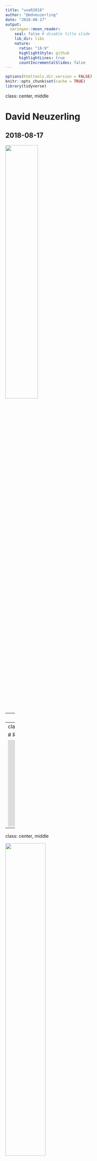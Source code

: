 ```yaml
---
title: "useR2018"
author: "@mdneuzerling"
date: "2018-08-17"
output:
  xaringan::moon_reader:
    seal: false # disable title slide
    lib_dir: libs
    nature:
      ratio: "16:9"
      highlightStyle: github
      highlightLines: true
      countIncrementalSlides: false
---
```




```r
options(htmltools.dir.version = FALSE)
knitr::opts_chunk$set(cache = TRUE)
library(tidyverse)
```


class: center, middle

# David Neuzerling
## 2018-08-17

<img src="hex/hexwall.jpg" style="width: 45%; height: 45%;"></img>

---
class: inverse, center, middle

<img src="hex/r2d3.jpg" style="width: 45%; height: 45%;"></img>   <img src="hex/recipes.jpg" style="width: 45%; height: 45%;"></img>

---
class: inverse, center, middle

# R vs. Python

<iframe src="https://giphy.com/embed/sbZzn5lAsQRAk" width="480" height="270" frameBorder="0" class="giphy-embed" allowFullScreen></iframe>

---
class: center, middle

<img src="hex/shiny.png" style="width: 50%; height: 50%;"></img>

---
class: center, middle

<img src="docker.png" style="width: 100%; height: 100%;"></img>  

---
class: left

## Modifying data with recipes

* Centering
* Scaling
* Filters
* PCA
* Encoding/decoding
* Missing value imputation
* Feature engineering

```r
library(recipes)
```

---
## `ames` housing data

.pull-left[
```r
ames <- AmesHousing::make_ames()
```

```r
library(leaflet)

colour_palette <- colorNumeric(
    palette = colorRampPalette(
            c('yellow', 'red')
        )(length(ames$Sale_Price)), 
    domain = ames$Sale_Price
)

leaflet(ames) %>% 
    addTiles() %>% 
    addCircleMarkers(
        radius = 2, 
        color = colour_palette(
            ames$Sale_Price
        )
    )
```
]

.pull-right[
```r
library(leaflet)

colour_palette <- colorNumeric(
  palette = colorRampPalette(c('yellow', 'red'))(length(ames$Sale_Price)), 
  domain = ames$Sale_Price
)

leaflet(ames) %>% 
    addTiles() %>% 
    addCircleMarkers(radius = 1, color = colour_palette(ames$Sale_Price))
```
]

---
## Infrequently occurring levels

.pull-left[
```r
ames %>% 
    ggplot(aes(x = Neighborhood)) +
    geom_bar(
        fill = "#6d1e3b", 
        colour = "white"
    ) + 
    coord_flip()
```    
]

.pull-right[
```r
ames %>% 
    ggplot(aes(x = Neighborhood)) +
    geom_bar(
        fill = "#6d1e3b", 
        colour = "white"
    ) + 
    coord_flip()
``` 
]

---
## Non-normally distributed data

.pull-left[
```r
ames %>% 
    ggplot(aes(x = Lot_Area)) + 
    geom_density() + 
    xlim(0, 30000)
```    
]

.pull-right[
```r
ames %>% 
    ggplot(aes(x = Lot_Area)) + 
    geom_density() + 
    xlim(0, 30000)
``` 
]

---
## Preparing and baking a recipe

```r
library(rsample)
data_split <- initial_split(ames, strata = "Sale_Price", p = 0.75)
ames_train <- training(data_split)
ames_test <- testing(data_split)
```

--

```r
recipe(
        Sale_Price ~ Longitude + Latitude + Neighborhood + Lot_Area, 
        data = ames_train
    ) %>% 
    step_other(Neighborhood, threshold = 0.05) %>%
    step_log(Sale_Price, base = 10) %>%
    step_YeoJohnson(Lot_Area) %>% 
    prep(training = ames_train) -> ames_recipe
```

--

```r
ames_train_baked <- ames_recipe %>% bake(ames_train)
ames_test_baked <- ames_recipe %>% bake(ames_test)
```

---
## Linear models

```r
ames_lm <- lm(
    Sale_Price ~ Longitude + Latitude + Neighborhood + Lot_Area,
    data = ames_train
)

ames_baked_lm <- lm(
    Sale_Price ~ Longitude + Latitude + Neighborhood + Lot_Area,
    data = ames_train_baked
)
```

.pull-left[
```r
ames_lm %>% ggplot(aes(.fitted, .resid)) +
    geom_hline(yintercept = 0) +
    geom_point() +
    geom_smooth(se = FALSE) +
    xlim(0, 400000) + 
    ggtitle("Unmodified data")
```
]

.pull-right[
```r
ames_baked_lm %>% ggplot(aes(.fitted, .resid)) +
    geom_hline(yintercept = 0) +
    geom_point() +
    geom_smooth(se = FALSE) +
    ggtitle("Modified data")
```
]

---
class: inverse, middle, center

# Missing value imputation

<img src = "missing_value_imputation.jpg" style="width: 30%; height: 30%;"></img>

---
class: middle, center
## Visualising missing data

<img src = "feed_vis_dat.jpg" style="width: 65%; height: 65%;"></img>

---
## Ozone data

.pull-left[
```r
library(naniar)
ozone <- read_csv("ozoneNA.csv") %>% 
    select(-X1, -WindDirection)
vis_miss(ozone)
```
]

.pull-right[
```r
library(naniar)
ozone <- read_csv("data/ozoneNA.csv") %>% 
    select(-X1, -WindDirection)
vis_miss(ozone, cluster = TRUE)
```
]

